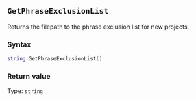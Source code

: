 ::: {.minipage data-latex="{\textwidth}"}
## `GetPhraseExclusionList`

Returns the filepath to the phrase exclusion list for new projects.

### Syntax {-}

``` .lua
string GetPhraseExclusionList()
```

### Return value {-}

Type: `string`
:::

